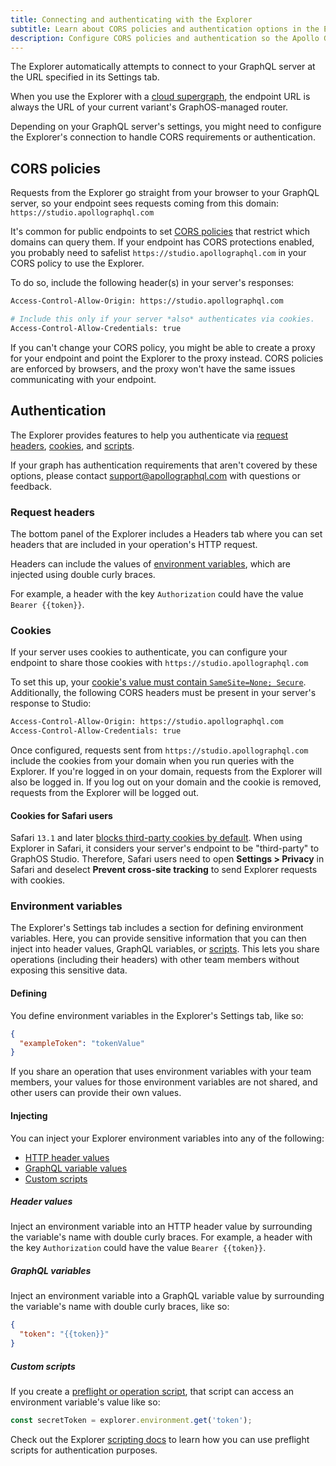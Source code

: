 ```yaml
---
title: Connecting and authenticating with the Explorer
subtitle: Learn about CORS policies and authentication options in the Explorer
description: Configure CORS policies and authentication so the Apollo GraphOS Explorer can connect to your GraphQL server.
---
```


The Explorer automatically attempts to connect to your GraphQL server at the URL specified in its Settings tab.

<Tip>

When you use the Explorer with a [cloud supergraph](../graphs/#cloud-supergraphs), the endpoint URL is always the URL of your current variant's GraphOS-managed router.

</Tip>

Depending on your GraphQL server's settings, you might need to configure the Explorer's connection to handle CORS requirements or authentication.

## CORS policies

Requests from the Explorer go straight from your browser to your GraphQL server, so your endpoint sees requests coming from this domain: `https://studio.apollographql.com`

It's common for public endpoints to set [CORS policies](https://developer.mozilla.org/en-US/docs/Web/HTTP/CORS) that restrict which domains can query them. If your endpoint has CORS protections enabled, you probably need to safelist `https://studio.apollographql.com` in your CORS policy to use the Explorer.

To do so, include the following header(s) in your server's responses:

```bash showLineNumbers=false
Access-Control-Allow-Origin: https://studio.apollographql.com

# Include this only if your server *also* authenticates via cookies.
Access-Control-Allow-Credentials: true
```

<Note>

If you can't change your CORS policy, you might be able to create a proxy for your endpoint and point the Explorer to the proxy instead. CORS policies are enforced by browsers, and the proxy won't have the same issues communicating with your endpoint.

</Note>

## Authentication

The Explorer provides features to help you authenticate via [request headers](#request-headers), [cookies](#cookies), and [scripts](#custom-scripts).

<Tip>

If your graph has authentication requirements that aren't covered by these options, please contact support@apollographql.com with questions or feedback.

</Tip>

### Request headers

The bottom panel of the Explorer includes a Headers tab where you can set headers that are included in your operation's HTTP request.

Headers can include the values of [environment variables](#environment-variables), which are injected using double curly braces.

For example, a header with the key `Authorization` could have the value `Bearer {{token}}`.

### Cookies

If your server uses cookies to authenticate, you can configure your endpoint to share those cookies with `https://studio.apollographql.com`

To set this up, your [cookie's value must contain `SameSite=None; Secure`](https://www.chromium.org/updates/same-site). Additionally, the following CORS headers must be present in your server's response to Studio:

```bash showLineNumbers=false
Access-Control-Allow-Origin: https://studio.apollographql.com
Access-Control-Allow-Credentials: true
```

Once configured, requests sent from `https://studio.apollographql.com` include the cookies from your domain when you run queries with the Explorer. If you're logged in on your domain, requests from the Explorer will also be logged in. If you log out on your domain and the cookie is removed, requests from the Explorer will be logged out.

#### Cookies for Safari users

Safari `13.1` and later [blocks third-party cookies by default](https://webkit.org/blog/10218/full-third-party-cookie-blocking-and-more/). When using Explorer in Safari, it considers your server's endpoint to be "third-party" to GraphOS Studio. Therefore, Safari users need to open **Settings > Privacy** in Safari and deselect **Prevent cross-site tracking** to send Explorer requests with cookies.

### Environment variables

The Explorer's Settings tab includes a section for defining environment variables. Here, you can provide sensitive information that you can then inject into header values, GraphQL variables, or [scripts](#custom-scripts).
This lets you share operations (including their headers) with other team members without exposing this sensitive data.

#### Defining

You define environment variables in the Explorer's Settings tab, like so:

```json
{
  "exampleToken": "tokenValue"
}
```

If you share an operation that uses environment variables with your team members, your values for those environment variables are not shared, and other users can provide their own values.

#### Injecting

You can inject your Explorer environment variables into any of the following:

- [HTTP header values](#header-values)
- [GraphQL variable values](#graphql-variables)
- [Custom scripts](#custom-scripts)

##### Header values

Inject an environment variable into an HTTP header value by surrounding the variable's name with double curly braces. For example, a header with the key `Authorization` could have the value `Bearer {{token}}`.

##### GraphQL variables

Inject an environment variable into a GraphQL variable value by surrounding the variable's name with double curly braces, like so:

```json
{
  "token": "{{token}}"
}
```

##### Custom scripts

If you create a [preflight or operation script](./scripting), that script can access an environment variable's value like so:

```js
const secretToken = explorer.environment.get('token');
```

Check out the Explorer [scripting docs](./scripting) to learn how you can use preflight scripts for authentication purposes.
